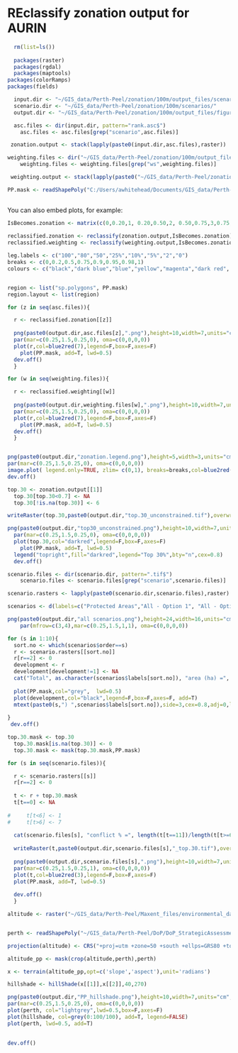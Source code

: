 REclassify zonation output for AURIN
========================================================



```r
  rm(list=ls())
  
  packages(raster)
  packages(rgdal)
  packages(maptools)
packages(colorRamps)
packages(fields)

  input.dir <- "~/GIS_data/Perth-Peel/zonation/100m/output_files/scenarios/"
  scenario.dir <- "~/GIS_data/Perth-Peel/zonation/100m/scenarios/"
  output.dir <- "~/GIS_data/Perth-Peel/zonation/100m/output_files/figures/"

  asc.files <- dir(input.dir, pattern="rank.asc$")
    asc.files <- asc.files[grep("scenario",asc.files)]

 zonation.output <- stack(lapply(paste0(input.dir,asc.files),raster))

weighting.files <- dir("~/GIS_data/Perth-Peel/zonation/100m/output_files/weighted/", pattern="rank.asc$")
    weighting.files <- weighting.files[grep("ws",weighting.files)]

 weighting.output <- stack(lapply(paste0("~/GIS_data/Perth-Peel/zonation/100m/output_files/weighted/",weighting.files),raster))

PP.mask <- readShapePoly("C:/Users/awhitehead/Documents/GIS_data/Perth-Peel/DOP/DoP_StrategicAssessmentStudyBoundary_Extended_20121004.shp")
  
```

You can also embed plots, for example:


```r
IsBecomes.zonation <- matrix(c(0,0.20,1, 0.20,0.50,2, 0.50,0.75,3,0.75,0.90,4,0.90,0.95,5,0.95,0.98,6,0.98,1.00,7), ncol=3, byrow=TRUE)
  
reclassified.zonation <- reclassify(zonation.output,IsBecomes.zonation)
reclassified.weighting <- reclassify(weighting.output,IsBecomes.zonation)

leg.labels <- c("100","80","50","25%","10%","5%","2","0")
breaks <- c(0,0.2,0.5,0.75,0.9,0.95,0.98,1)
colours <- c("black","dark blue","blue","yellow","magenta","dark red", "red")


region <- list("sp.polygons", PP.mask)
region.layout <- list(region)

for (z in seq(asc.files)){

  r <- reclassified.zonation[[z]]
  
  png(paste0(output.dir,asc.files[z],".png"),height=10,width=7,units="cm",res=300, bg="transparent")
  par(mar=c(0.25,1.5,0.25,0), oma=c(0,0,0,0))
  plot(r,col=blue2red(7),legend=F,box=F,axes=F)
    plot(PP.mask, add=T, lwd=0.5)
  dev.off()
  }

for (w in seq(weighting.files)){

  r <- reclassified.weighting[[w]]
  
  png(paste0(output.dir,weighting.files[w],".png"),height=10,width=7,units="cm",res=300, bg="transparent")
  par(mar=c(0.25,1.5,0.25,0), oma=c(0,0,0,0))
  plot(r,col=blue2red(7),legend=F,box=F,axes=F)
    plot(PP.mask, add=T, lwd=0.5)
  dev.off()
  }


png(paste0(output.dir,"zonation.legend.png"),height=5,width=3,units="cm",res=300, bg="transparent")
par(mar=c(0.25,1.5,0.25,0), oma=c(0,0,0,0))
image.plot( legend.only=TRUE, zlim= c(0,1), breaks=breaks,col=blue2red(7),axis.args=list( at=c(0,1), labels=c("Low","High")),legend.args=list(text='Conservation priority', side=2, font=2, line=2.5, cex=0.8))
dev.off()

```

```r
top.30 <- zonation.output[[1]]
  top.30[top.30<0.7] <- NA
  top.30[!is.na(top.30)] <- 6

writeRaster(top.30,paste0(output.dir,"top.30_unconstrained.tif"),overwrite=T)

png(paste0(output.dir,"top30_unconstrained.png"),height=10,width=7,units="cm",res=300, bg="transparent")
  par(mar=c(0.25,1.5,0.25,0), oma=c(0,0,0,0))
  plot(top.30,col="darkred",legend=F,box=F,axes=F)
    plot(PP.mask, add=T, lwd=0.5)
  legend("topright",fill="darkred",legend="Top 30%",bty="n",cex=0.8)
  dev.off()


```

```r

scenario.files <- dir(scenario.dir, pattern=".tif$")
    scenario.files <- scenario.files[grep("scenario",scenario.files)]

scenario.rasters <- lapply(paste0(scenario.dir,scenario.files),raster)

scenarios <- d(labels=c("Protected Areas","All - Option 1", "All - Option 2", "EIA1","EIA2","EIA3 - Option 1", "EIA3 - Option 2", "BRM EIL V4", "Rural residential","Infrastructure", "Pines"),order=c(11,9,10,1,2,3,4,5,6,7,8))

png(paste0(output.dir,"all scenarios.png"),height=24,width=16,units="cm",res=300, bg="transparent")
    par(mfrow=c(3,4),mar=c(0.25,1.5,1,1), oma=c(0,0,0,0))

for (s in 1:10){
  sort.no <- which(scenarios$order==s)
  r <- scenario.rasters[[sort.no]]
  r[r==2] <- 0
  development <- r
  development[development!=1] <- NA
  cat("Total", as.character(scenarios$labels[sort.no]), "area (ha) =", length(development[!is.na(development)]),"\n")
   
  plot(PP.mask,col="grey",  lwd=0.5)
  plot(development,col="black",legend=F,box=F,axes=F, add=T)
  mtext(paste0(s,") ",scenarios$labels[sort.no]),side=3,cex=0.8,adj=0,line=-1)
  
}
 dev.off()

top.30.mask <- top.30
  top.30.mask[is.na(top.30)] <- 0
  top.30.mask <- mask(top.30.mask,PP.mask)

for (s in seq(scenario.files)){

  r <- scenario.rasters[[s]]
  r[r==2] <- 0
    
  t <- r + top.30.mask
  t[t==0] <- NA
  
#     t[t<6] <- 1
#     t[t>6] <- 7
  
  cat(scenario.files[s], "conflict % =", length(t[t==11])/length(t[t>=6]),"\n")
  
  writeRaster(t,paste0(output.dir,scenario.files[s],"_top.30.tif"),overwrite=T)
  
  png(paste0(output.dir,scenario.files[s],".png"),height=10,width=7,units="cm",res=300, bg="transparent")
  par(mar=c(0.25,1.5,0.25,1), oma=c(0,0,0,0))
  plot(t,col=blue2red(3),legend=F,box=F,axes=F)  
  plot(PP.mask, add=T, lwd=0.5)
  
  dev.off()
  }


```

```r
altitude <- raster("~/GIS_data/Perth-Peel/Maxent_files/environmental_data/100m/ibra/X_altitude.asc")


perth <- readShapePoly("~/GIS_data/Perth-Peel/DoP/DoP_StrategicAssessmentStudyBoundary_Extended_20121004.shp")

projection(altitude) <- CRS("+proj=utm +zone=50 +south +ellps=GRS80 +towgs84=0,0,0,0,0,0,0 +units=m +no_defs")

altitude_pp <- mask(crop(altitude,perth),perth)

x <- terrain(altitude_pp,opt=c('slope','aspect'),unit='radians')

hillshade <- hillShade(x[[1]],x[[2]],40,270)

png(paste0(output.dir,"PP_hillshade.png"),height=10,width=7,units="cm",res=300, bg="transparent")
par(mar=c(0.25,1.5,0.25,0), oma=c(0,0,0,0))
plot(perth, col="lightgrey",lwd=0.5,box=F,axes=F)
plot(hillshade, col=grey(0:100/100), add=T, legend=FALSE)
plot(perth, lwd=0.5, add=T)
  

dev.off()




```

